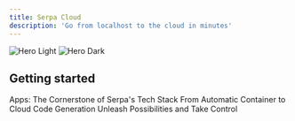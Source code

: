 ```yaml
---
title: Serpa Cloud  
description: 'Go from localhost to the cloud in minutes'
---
```


<img
  className="block dark:hidden"
  src="/images/hero.svg"
  alt="Hero Light"
/>
<img
  className="hidden dark:block"
  src="/images/hero.svg"
  alt="Hero Dark"
/>

## Getting started

<CardGroup cols={2}>
  <Card
    title="Apps"
    icon="Computer"
    href="https://serpa.cloud/documentation/apps"
  >
Apps: The Cornerstone of Serpa's Tech Stack
   </Card>
  <Card
    title="Compilations"
    icon="Shovel"
    href="https://serpa.cloud/documentation/compilations"
  >
From Automatic Container to Cloud Code Generation
  </Card>
    <Card
    title="Deployments"
    icon="rocket"
    href="https://serpa.cloud/documentation/apps/deployments"
>
Unleash Possibilities and Take Control
  </Card>
</CardGroup>
